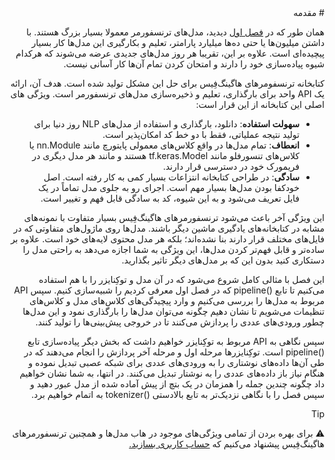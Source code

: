 
<div dir="rtl">
# مقدمه

<CourseFloatingBanner
    chapter={2}
    classNames="absolute z-10 right-0 top-0"
/>

همان طور که در [فصل اول](/course/chapter1) دیدید، مدل‌های ترنسفورمر معمولا بسیار بزرگ هستند. با داشتن میلیون‌ها یا حتی ده‌ها میلیارد پارامتر، تعلیم و بکارگیری این مدل‌ها کار بسیار پیچیده‌ای است. علاوه بر این،‌ تقریبا هر روز مدل‌های جدیدی عرضه می‌شوند که هرکدام شیوه پیاده‌سازی خود را دارند و امتحان کردن تمام آن‌ها کار آسانی نیست.

کتابخانه ترنسفومرهای هاگینگ‌فِیس برای حل این مشکل تولید شده است. هدف آن، ارائه یک API واحد برای بارگذاری، تعلیم و ذخیره‌سازی مدل‌های ترنسفورمر است. ویژگی های اصلی این کتابخانه از این قرار است:

- **سهولت استفاده**: دانلود، بارگذاری و استفاده از مدل‌های NLP روز دنیا برای تولید نتیجه عملیاتی، فقط با دو خط کد امکان‌پذیر است.
- **انعطاف**: تمام مدل‌ها در واقع کلاس‌های معمولی پایتورچ مانند nn.Module یا کلاس‌های تنسورفلو مانند tf.keras.Model هستند و مانند هر مدل دیگری در فریمورک خود در دسترسی قرار دارند.
- **سادگی**: در طراحی کتابخانه انتزاعات بسیار کمی به کار رفته‌ است. اصل خودکفا بودن مدل‌ها بسیار مهم است. اجرای رو به جلوی مدل تماماً در یک فایل تعریف می‌شود و به این شیوه، کد به سادگی قابل فهم و تغییر است.

این ویژگی آخر باعث می‌شود ترنسفورمرهای هاگینگ‌فِیس بسیار متفاوت با نمونه‌های مشابه در کتابخانه‌های یادگیری ماشین دیگر باشند. مدل‌ها روی ماژول‌های متفاوتی که در فایل‌های مختلف قرار دارند بنا نشده‌اند؛ بلکه هر مدل محتوی لایه‌های خود است. علاوه بر ساده‌تر و قابل فهم‌تر کردن مدل‌ها، این ویژگی به شما اجازه می‌دهد به راحتی مدل را دستکاری کنید بدون این که بر مدل‌های دیگر تاثیر بگذارید.

این فصل با مثالی کامل شروع می‌شود که در آن مدل و توکِنایزر را با هم استفاده می‌کنیم تا تابع <span dir="ltr">pipeline()</span> که در فصل اول معرفی کردیم را شبیه‌سازی کنیم. سپس API مربوط به مدل‌ها را بررسی می‌کنیم و وارد پیچیدگی‌های کلاس‌های مدل و کلاس‌های تنظیمات می‌شویم تا نشان دهیم چگونه می‌توان مدل‌ها را بارگذاری نمود و این مدل‌ها چطور ورودی‌های عددی را پردازش می‌کنند تا در خروجی پیش‌بینی‌ها را تولید کنند.

سپس نگاهی به API مربوط به توکِنایزر خواهیم داشت که بخش دیگر پیاده‌سازی تابع <span dir="ltr">pipeline()</span> است. توکِنایزرها مرحله اول و مرحله آخر پردازش را انجام می‌دهند که در طی آن‌ها داده‌های نوشتاری را به ورودی‌های عددی برای شبکه عصبی تبدیل نموده و هنگام نیاز باز داده‌های عددی را به نوشتار تبدیل می‌کنند. در انتها، به شما نشان خواهیم داد چگونه چندین جمله را همزمان در یک بتچ از پیش آماده شده از مدل عبور دهید و سپس فصل را با نگاهی نزدیک‌تر به تابع بالادستی <span dir="ltr">tokenizer()</span> به اتمام خواهیم برد.

> [!TIP]
> ⚠️ برای بهره بردن از تمامی ویژگی‌های موجود در هاب مدل‌ها و همچنین ترنسفورمرهای هاگینگ‌فِیس پیشنهاد می‌کنیم که <a href="https://huggingface.co/join"> حساب کاربری بسازید.</a>

</div>

